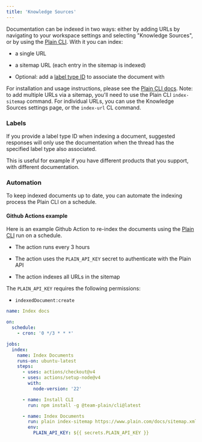 ```yaml
---
title: 'Knowledge Sources'
---
```


Documentation can be indexed in two ways: either by adding URLs by navigating to your workspace settings and selecting "Knowledge Sources", or by using the [Plain CLI](https://github.com/team-plain/cli). With it you can index:

* a single URL

* a sitemap URL (each entry in the sitemap is indexed)

* Optional: add a [label type ID](/labels) to associate the document with

For installation and usage instructions, please see the [Plain CLI docs](https://github.com/team-plain/cli). Note: to add multiple URLs via a sitemap, you'll need to use the Plain CLI `index-sitemap` command. For individual URLs, you can use the Knowledge Sources settings page, or the `index-url` CL command.

### Labels

If you provide a label type ID when indexing a document, suggested responses will only use the documentation when the thread has the specified label type also associated.

This is useful for example if you have different products that you support, with different documentation.

### Automation

To keep indexed documents up to date, you can automate the indexing process the Plain CLI on a schedule.

#### Github Actions example

Here is an example Github Action to re-index the documents using the [Plain CLI](https://github.com/team-plain/cli) run on a schedule.

* The action runs every 3 hours

* The action uses the `PLAIN_API_KEY` secret to authenticate with the Plain API

* The action indexes all URLs in the sitemap

The `PLAIN_API_KEY` requires the following permissions:

* `indexedDocument:create`

```yaml
name: Index docs

on:
  schedule:
    - cron: '0 */3 * * *'

jobs:
  index:
    name: Index Documents
    runs-on: ubuntu-latest
    steps:
      - uses: actions/checkout@v4
      - uses: actions/setup-node@v4
        with:
          node-version: '22'

      - name: Install CLI
        run: npm install -g @team-plain/cli@latest

      - name: Index Documents
        run: plain index-sitemap https://www.plain.com/docs/sitemap.xml --labelTypeIds lt_01G0EZ1XTM37C643SQTDNXR1
        env:
          PLAIN_API_KEY: ${{ secrets.PLAIN_API_KEY }}
```